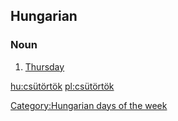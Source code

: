 ==Hungarian==
===Noun===

#[[Thursday]]

[[Category:Hungarian days of the week]]

[[hu:csütörtök]]
[[pl:csütörtök]]